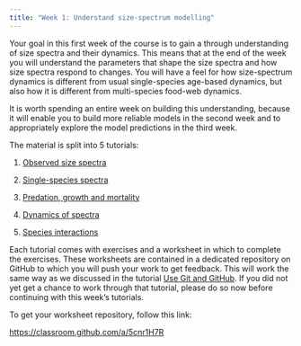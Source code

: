 ```yaml
---
title: "Week 1: Understand size-spectrum modelling"
---
```


Your goal in this first week of the course is to gain a through understanding of size spectra and their dynamics. This means that at the end of the week you will understand the parameters that shape the size spectra and how size spectra respond to changes. You will have a feel for how size-spectrum dynamics is different from usual single-species age-based dynamics, but also how it is different from multi-species food-web dynamics.

It is worth spending an entire week on building this understanding, because it will enable you to build more reliable models in the second week and to appropriately explore the model predictions in the third week.

The material is split into 5 tutorials:

1.  [Observed size spectra](observed-size-spectra.qmd)

2.  [Single-species spectra](single-species-spectra.qmd)

3.  [Predation, growth and mortality](predation-growth-and-mortality.qmd)

4.  [Dynamics of spectra](dynamics-of-spectra.qmd)

5.  [Species interactions](species-interactions.qmd)

Each tutorial comes with exercises and a worksheet in which to complete the exercises. These worksheets are contained in a dedicated repository on GitHub to which you will push your work to get feedback. This will work the same way as we discussed in the tutorial [Use Git and GitHub](../prepare/use-git-and-github.qmd). If you did not yet get a chance to work through that tutorial, please do so now before continuing with this week's tutorials.

To get your worksheet repository, follow this link:

<https://classroom.github.com/a/5cnr1H7R>

